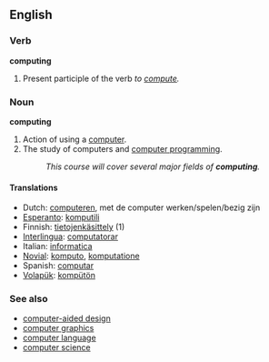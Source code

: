 ==English==

===Verb===
'''computing'''

# Present participle of the verb ''to [[compute]].''

===Noun===
'''computing'''

# Action of using a [[computer]].
# The study of computers and [[computer programming]].
#:''This course will cover several major fields of '''computing'''.''

====Translations====
{{rfv-trans}}
*Dutch: [[computeren]], met de computer werken/spelen/bezig zijn
*[[Esperanto]]: [[komputili]]
*Finnish: [[tietojenkäsittely]] (1)
*[[Interlingua]]: [[computatorar]]
*Italian: [[informatica]]
*[[Novial]]: [[komputo]], [[komputatione]]
*Spanish: [[computar]]
*[[Volapük]]: [[kompütön]]

===See also===
*[[computer-aided design]]
*[[computer graphics]]
*[[computer language]]
*[[computer science]]